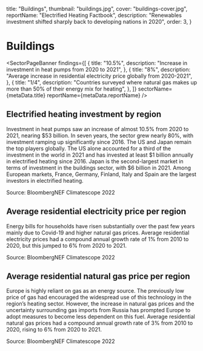   title: "Buildings",
  thumbnail: "buildings.jpg",
  cover: "buildings-cover.jpg",
  reportName: "Electrified Heating Factbook",
  description:
    "Renewables investment shifted sharply back to developing nations in 2020",
  order: 3,
}



# Buildings

<SectorPageBanner
  findings={[
    {
      title: "10.5%",
      description: "Increase in investment in heat pumps from 2020 to 2021",
    },
    {
      title: "8%",
      description:
        "Average increase in residential electricity price globally from 2020-2021",
    },
    {
      title: "1/4",
      description:
        "Countries surveyed where natural gas makes up more than 50% of their energy mix for heating",
    },
  ]}
  sectorName={metaData.title}
  reportName={metaData.reportName}
/>

## Electrified heating investment by region

Investment in heat pumps saw an increase of almost 10.5% from 2020 to 2021, nearing $53 billion. In seven years, the sector grew nearly 80%, with investment ramping up significantly since 2016. The US and Japan remain the top players globally. The US alone accounted for a third of the investment in the world in 2021 and has invested at least $1 billion annually in electrified heating since 2016. Japan is the second-largest market in terms of investment in the buildings sector, with $6 billion in 2021. Among European markets, France, Germany, Finland, Italy and Spain are the largest investors in electrified heating.

Source: BloombergNEF Climatescope 2022

<AreaChart
  indicator="Electrified heating investment by region"
  labelKey="country"
  src="/buildings/electrified_heating_investment_in_specific_countries_2014_2021.csv"
  precision={0.01}
  unit="$ Bn"
/>

## Average residential electricity price per region

Energy bills for households have risen substantially over the past few years mainly due to Covid-19 and higher natural gas prices. Average residential electricity prices had a compound annual growth rate of 1% from 2010 to 2020, but this jumped to 6% from 2020 to 2021.

Source: BloombergNEF Climatescope 2022

<LineChart
  indicator="Average residential electricity price per region"
  labelKey="region"
  src="/buildings/average_residential_electricity_price_per_region_2010_2021.csv"
  precision={0.01}
  unit="$/MWh"
  compactTooltip
/>

## Average residential natural gas price per region

Europe is highly reliant on gas as an energy source. The previously low price of gas had encouraged the widespread use of this technology in the region’s heating sector. However, the increase in natural gas prices and the uncertainty surrounding gas imports from Russia has prompted Europe to adopt measures to become less dependent on this fuel. Average residential natural gas prices had a compound annual growth rate of 3% from 2010 to 2020, rising to 6% from 2020 to 2021.

Source: BloombergNEF Climatescope 2022

<LineChart
  indicator="Average residential natural gas price per region"
  labelKey="region"
  src="/buildings/average_residential_natural_gas_price_per_region_2010_2021.csv"
  precision={0.01}
/>
